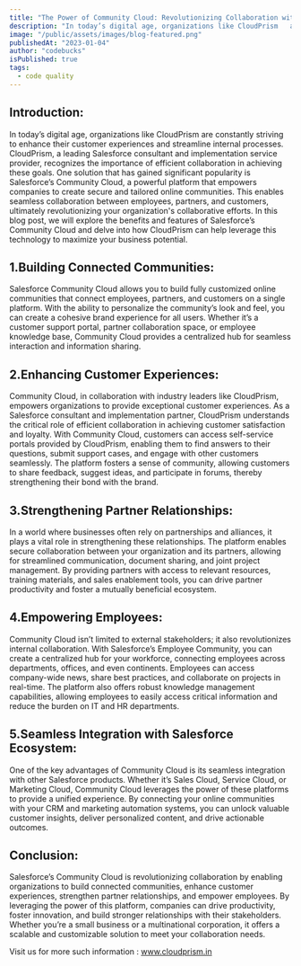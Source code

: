 ```yaml
---
title: "The Power of Community Cloud: Revolutionizing Collaboration with Salesforce "
description: "In today’s digital age, organizations like CloudPrism   are constantly striving to enhance their customer experiences and streamline internal processes. CloudPrism, a leading Salesforce consultant and implementation service provider, recognizes the importance of efficient collaboration in achieving these goals. One solution that has gained significant popularity is Salesforce’s Community Cloud, a powerful platform that empowers companies to create secure and tailored online communities. This enables seamless collaboration between employees, partners, and customers, ultimately revolutionizing your organization's collaborative efforts. In this blog post, we will explore the benefits and features of Salesforce’s Community Cloud and delve into how CloudPrism can help leverage this technology to maximize your business potential."
image: "/public/assets/images/blog-featured.png"
publishedAt: "2023-01-04"
author: "codebucks"
isPublished: true
tags:
  - code quality
---
```


## Introduction:

In today’s digital age, organizations like CloudPrism are constantly striving to enhance their customer experiences and streamline internal processes. CloudPrism, a leading Salesforce consultant and implementation service provider, recognizes the importance of efficient collaboration in achieving these goals. One solution that has gained significant popularity is Salesforce’s Community Cloud, a powerful platform that empowers companies to create secure and tailored online communities. This enables seamless collaboration between employees, partners, and customers, ultimately revolutionizing your organization's collaborative efforts. In this blog post, we will explore the benefits and features of Salesforce’s Community Cloud and delve into how CloudPrism can help leverage this technology to maximize your business potential.

## 1.Building Connected Communities:

Salesforce Community Cloud allows you to build fully customized online communities that connect employees, partners, and customers on a single platform. With the ability to personalize the community’s look and feel, you can create a cohesive brand experience for all users. Whether it’s a customer support portal, partner collaboration space, or employee knowledge base, Community Cloud provides a centralized hub for seamless interaction and information sharing.

## 2.Enhancing Customer Experiences:

Community Cloud, in collaboration with industry leaders like CloudPrism, empowers organizations to provide exceptional customer experiences. As a Salesforce consultant and implementation partner, CloudPrism understands the critical role of efficient collaboration in achieving customer satisfaction and loyalty. With Community Cloud, customers can access self-service portals provided by CloudPrism, enabling them to find answers to their questions, submit support cases, and engage with other customers seamlessly. The platform fosters a sense of community, allowing customers to share feedback, suggest ideas, and participate in forums, thereby strengthening their bond with the brand.

## 3.Strengthening Partner Relationships:

In a world where businesses often rely on partnerships and alliances, it plays a vital role in strengthening these relationships. The platform enables secure collaboration between your organization and its partners, allowing for streamlined communication, document sharing, and joint project management. By providing partners with access to relevant resources, training materials, and sales enablement tools, you can drive partner productivity and foster a mutually beneficial ecosystem.

## 4.Empowering Employees:

Community Cloud isn’t limited to external stakeholders; it also revolutionizes internal collaboration. With Salesforce’s Employee Community, you can create a centralized hub for your workforce, connecting employees across departments, offices, and even continents. Employees can access company-wide news, share best practices, and collaborate on projects in real-time. The platform also offers robust knowledge management capabilities, allowing employees to easily access critical information and reduce the burden on IT and HR departments.

## 5.Seamless Integration with Salesforce Ecosystem:

One of the key advantages of Community Cloud is its seamless integration with other Salesforce products. Whether it’s Sales Cloud, Service Cloud, or Marketing Cloud, Community Cloud leverages the power of these platforms to provide a unified experience. By connecting your online communities with your CRM and marketing automation systems, you can unlock valuable customer insights, deliver personalized content, and drive actionable outcomes.

## Conclusion:

Salesforce’s Community Cloud is revolutionizing collaboration by enabling organizations to build connected communities, enhance customer experiences, strengthen partner relationships, and empower employees. By leveraging the power of this platform, companies can drive productivity, foster innovation, and build stronger relationships with their stakeholders. Whether you’re a small business or a multinational corporation, it offers a scalable and customizable solution to meet your collaboration needs.

Visit us for more such information : www.cloudprism.in
